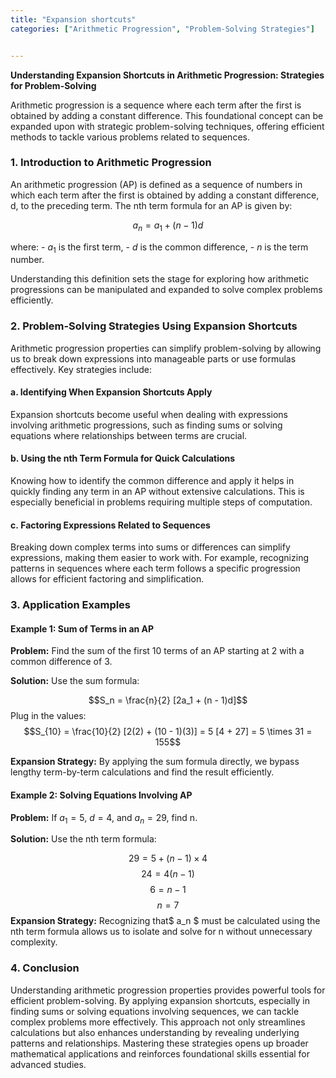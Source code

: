 ```yaml
---
title: "Expansion shortcuts"
categories: ["Arithmetic Progression", "Problem-Solving Strategies"]


---
```




**Understanding Expansion Shortcuts in Arithmetic Progression: Strategies for Problem-Solving**

Arithmetic progression is a sequence where each term after the first is obtained by adding a constant difference. This foundational concept can be expanded upon with strategic problem-solving techniques, offering efficient methods to tackle various problems related to sequences.

### 1. Introduction to Arithmetic Progression

An arithmetic progression (AP) is defined as a sequence of numbers in which each term after the first is obtained by adding a constant difference, d, to the preceding term. The nth term formula for an AP is given by:

$$a_n = a_1 + (n - 1)d$$

where:
- $a_1$ is the first term,
- $d$ is the common difference,
- $n$ is the term number.

Understanding this definition sets the stage for exploring how arithmetic progressions can be manipulated and expanded to solve complex problems efficiently.

### 2. Problem-Solving Strategies Using Expansion Shortcuts

Arithmetic progression properties can simplify problem-solving by allowing us to break down expressions into manageable parts or use formulas effectively. Key strategies include:

#### a. Identifying When Expansion Shortcuts Apply

Expansion shortcuts become useful when dealing with expressions involving arithmetic progressions, such as finding sums or solving equations where relationships between terms are crucial.

#### b. Using the nth Term Formula for Quick Calculations

Knowing how to identify the common difference and apply it helps in quickly finding any term in an AP without extensive calculations. This is especially beneficial in problems requiring multiple steps of computation.

#### c. Factoring Expressions Related to Sequences

Breaking down complex terms into sums or differences can simplify expressions, making them easier to work with. For example, recognizing patterns in sequences where each term follows a specific progression allows for efficient factoring and simplification.

### 3. Application Examples

#### Example 1: Sum of Terms in an AP

**Problem:** Find the sum of the first 10 terms of an AP starting at 2 with a common difference of 3.

**Solution:**
Use the sum formula:

$$S_n = \frac{n}{2} [2a_1 + (n - 1)d]$$Plug in the values:$$S_{10} = \frac{10}{2} [2(2) + (10 - 1)(3)] = 5 [4 + 27] = 5 \times 31 = 155$$

**Expansion Strategy:** By applying the sum formula directly, we bypass lengthy term-by-term calculations and find the result efficiently.

#### Example 2: Solving Equations Involving AP

**Problem:** If $a_1 = 5$, $d = 4$, and $a_n = 29$, find n.

**Solution:**
Use the nth term formula:

$$29 = 5 + (n - 1) \times 4$$$$ 24 = 4(n - 1)$$$$ 6 = n - 1$$$$ n = 7$$**Expansion Strategy:** Recognizing that$ a_n $ must be calculated using the nth term formula allows us to isolate and solve for n without unnecessary complexity.

### 4. Conclusion

Understanding arithmetic progression properties provides powerful tools for efficient problem-solving. By applying expansion shortcuts, especially in finding sums or solving equations involving sequences, we can tackle complex problems more effectively. This approach not only streamlines calculations but also enhances understanding by revealing underlying patterns and relationships. Mastering these strategies opens up broader mathematical applications and reinforces foundational skills essential for advanced studies.
